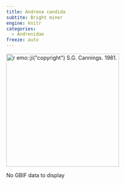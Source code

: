 ```yaml
---
title: Andrena candida
subtite: Bright miner
engine: knitr
categories:
  - Andrenidae
freeze: auto
---
```

[![`r emo::ji("copyright")` S.G. Cannings. 1981.](https://www.zoology.ubc.ca/entomology/main/Hymenoptera/Andrenidae/Andrena%20chlorura%20(3lateral).jpg){height=300}](https://www.zoology.ubc.ca/entomology/main/Hymenoptera/Andrenidae/Andrena%20candida%20(3lateral).jpg)

No GBIF data to display
